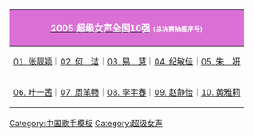 {|id="toc" style="margin: 0 auto"
|-
! style="background:orchid; color:white" | [[2005年超级女声|<span style="color:white;">2005 超级女声全国10强</span>]] <span style="font-size:72%;">(总决赛抽签序号)</span>
|-
| style="font-size:90%;" | [[张靓颖|01. 张靓颖]]｜[[何洁|02. 何　洁]]｜[[易慧|03. 易　慧]]｜[[纪敏佳|04. 纪敏佳]]｜[[朱妍 (歌手)|05. 朱　妍]]
|-
| style="font-size:90%;" | [[叶一茜|06. 叶一茜]]｜[[周笔畅|07. 周笔畅]]｜[[李宇春|08. 李宇春]]｜[[赵静怡|09. 赵静怡]]｜[[黄雅莉|10. 黄雅莉]]
|}
<noinclude>
[[Category:中国歌手模板]]
[[Category:超级女声]]
</noinclude>